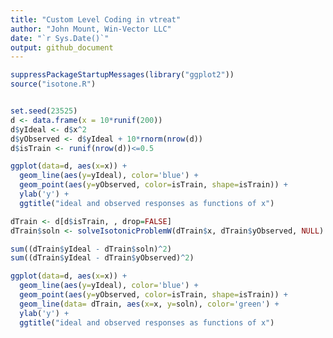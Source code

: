 ```yaml
---
title: "Custom Level Coding in vtreat"
author: "John Mount, Win-Vector LLC"
date: "`r Sys.Date()`"
output: github_document
---
```


```r
suppressPackageStartupMessages(library("ggplot2"))
source("isotone.R")


set.seed(23525)
d <- data.frame(x = 10*runif(200))
d$yIdeal <- d$x^2
d$yObserved <- d$yIdeal + 10*rnorm(nrow(d))
d$isTrain <- runif(nrow(d))<=0.5

ggplot(data=d, aes(x=x)) + 
  geom_line(aes(y=yIdeal), color='blue') + 
  geom_point(aes(y=yObserved, color=isTrain, shape=isTrain)) +
  ylab('y') +
  ggtitle("ideal and observed responses as functions of x")

dTrain <- d[d$isTrain, , drop=FALSE]
dTrain$soln <- solveIsotonicProblemW(dTrain$x, dTrain$yObserved, NULL)

sum((dTrain$yIdeal - dTrain$soln)^2)
sum((dTrain$yIdeal - dTrain$yObserved)^2)

ggplot(data=d, aes(x=x)) + 
  geom_line(aes(y=yIdeal), color='blue') + 
  geom_point(aes(y=yObserved, color=isTrain, shape=isTrain)) +
  geom_line(data= dTrain, aes(x=x, y=soln), color='green') +
  ylab('y') +
  ggtitle("ideal and observed responses as functions of x")

```

